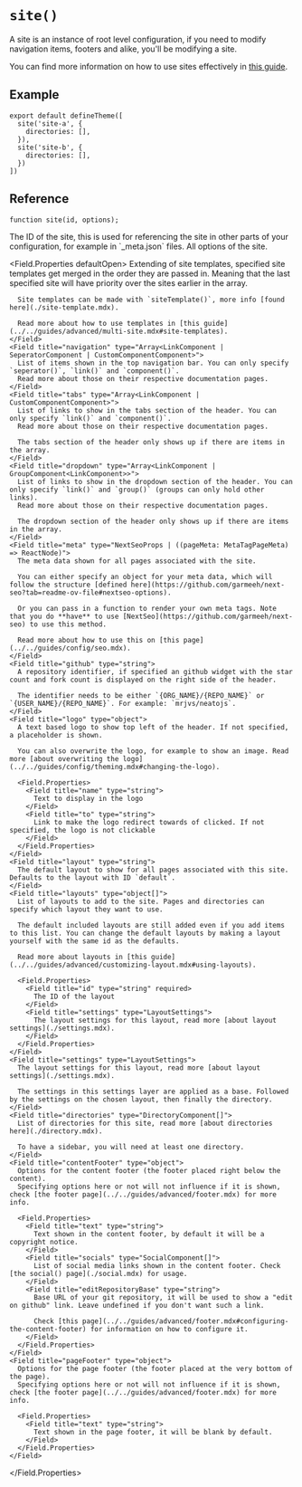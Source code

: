 # `site()`

A site is an instance of root level configuration, if you need to modify navigation items, footers and alike, you'll be modifying a site.

You can find more information on how to use sites effectively in [this guide](../../guides/advanced/multi-site.mdx).


## Example

```tsx title="theme.config.tsx"
export default defineTheme([
  site('site-a', {
    directories: [],
  }),
  site('site-b', {
    directories: [],
  })
])
```


## Reference

```tsx
function site(id, options);
```

<Field title="id" type="string" required>
  The ID of the site, this is used for referencing the site in other parts of your configuration, for example in `_meta.json` files.
</Field>

<Field title="options" type="SiteOptions" required>
  All options of the site.

  <Field.Properties defaultOpen>
    <Field title="extends" type="SiteTemplate[]">
      Extending of site templates, specified site templates get merged in the order they are passed in.
      Meaning that the last specified site will have priority over the sites earlier in the array.

      Site templates can be made with `siteTemplate()`, more info [found here](./site-template.mdx).

      Read more about how to use templates in [this guide](../../guides/advanced/multi-site.mdx#site-templates).
    </Field>
    <Field title="navigation" type="Array<LinkComponent | SeperatorComponent | CustomComponentComponent>">
      List of items shown in the top navigation bar. You can only specify `seperator()`, `link()` and `component()`.
      Read more about those on their respective documentation pages.
    </Field>
    <Field title="tabs" type="Array<LinkComponent | CustomComponentComponent>">
      List of links to show in the tabs section of the header. You can only specify `link()` and `component()`.
      Read more about those on their respective documentation pages.

      The tabs section of the header only shows up if there are items in the array.
    </Field>
    <Field title="dropdown" type="Array<LinkComponent | GroupComponent<LinkComponent>>">
      List of links to show in the dropdown section of the header. You can only specify `link()` and `group()` (groups can only hold other links).
      Read more about those on their respective documentation pages.

      The dropdown section of the header only shows up if there are items in the array.
    </Field>
    <Field title="meta" type="NextSeoProps | ((pageMeta: MetaTagPageMeta) => ReactNode)">
      The meta data shown for all pages associated with the site.

      You can either specify an object for your meta data, which will follow the structure [defined here](https://github.com/garmeeh/next-seo?tab=readme-ov-file#nextseo-options).

      Or you can pass in a function to render your own meta tags. Note that you do **have** to use [NextSeo](https://github.com/garmeeh/next-seo) to use this method.

      Read more about how to use this on [this page](../../guides/config/seo.mdx).
    </Field>
    <Field title="github" type="string">
      A repository identifier, if specified an github widget with the star count and fork count is displayed on the right side of the header.

      The identifier needs to be either `{ORG_NAME}/{REPO_NAME}` or `{USER_NAME}/{REPO_NAME}`. For example: `mrjvs/neatojs`.
    </Field>
    <Field title="logo" type="object">
      A text based logo to show top left of the header. If not specified, a placeholder is shown.

      You can also overwrite the logo, for example to show an image. Read more [about overwriting the logo](../../guides/config/theming.mdx#changing-the-logo).

      <Field.Properties>
        <Field title="name" type="string">
          Text to display in the logo
        </Field>
        <Field title="to" type="string">
          Link to make the logo redirect towards of clicked. If not specified, the logo is not clickable
        </Field>
      </Field.Properties>
    </Field>
    <Field title="layout" type="string">
      The default layout to show for all pages associated with this site. Defaults to the layout with ID `default`.
    </Field>
    <Field title="layouts" type="object[]">
      List of layouts to add to the site. Pages and directories can specify which layout they want to use.

      The default included layouts are still added even if you add items to this list. You can change the default layouts by making a layout yourself with the same id as the defaults.

      Read more about layouts in [this guide](../../guides/advanced/customizing-layout.mdx#using-layouts).

      <Field.Properties>
        <Field title="id" type="string" required>
          The ID of the layout
        </Field>
        <Field title="settings" type="LayoutSettings">
          The layout settings for this layout, read more [about layout settings](./settings.mdx).
        </Field>
      </Field.Properties>
    </Field>
    <Field title="settings" type="LayoutSettings">
      The layout settings for this layout, read more [about layout settings](./settings.mdx).

      The settings in this settings layer are applied as a base. Followed by the settings on the chosen layout, then finally the directory.
    </Field>
    <Field title="directories" type="DirectoryComponent[]">
      List of directories for this site, read more [about directories here](./directory.mdx).

      To have a sidebar, you will need at least one directory.
    </Field>
    <Field title="contentFooter" type="object">
      Options for the content footer (the footer placed right below the content).
      Specifying options here or not will not influence if it is shown, check [the footer page](../../guides/advanced/footer.mdx) for more info.

      <Field.Properties>
        <Field title="text" type="string">
          Text shown in the content footer, by default it will be a copyright notice.
        </Field>
        <Field title="socials" type="SocialComponent[]">
          List of social media links shown in the content footer. Check [the social() page](./social.mdx) for usage.
        </Field>
        <Field title="editRepositoryBase" type="string">
          Base URL of your git repository, it will be used to show a "edit on github" link. Leave undefined if you don't want such a link.

          Check [this page](../../guides/advanced/footer.mdx#configuring-the-content-footer) for information on how to configure it.
        </Field>
      </Field.Properties>
    </Field>
    <Field title="pageFooter" type="object">
      Options for the page footer (the footer placed at the very bottom of the page).
      Specifying options here or not will not influence if it is shown, check [the footer page](../../guides/advanced/footer.mdx) for more info.

      <Field.Properties>
        <Field title="text" type="string">
          Text shown in the page footer, it will be blank by default.
        </Field>
      </Field.Properties>
    </Field>
  </Field.Properties>
</Field>

